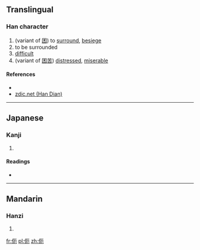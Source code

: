 ==Translingual==

===Han character===
{{Han char|rn=9|rad=人|as=04|sn=6|four=|canj=人一尸山 (OMSU)|ids=⿰[[亻]][[厄]]}}

# (variant of [[困]]) to [[surround]], [[besiege]]
# to be surrounded
# [[difficult]]
# (variant of [[困苦]]) [[distressed]], [[miserable]]

====References====
* {{Han ref|kx=0095.190|dkj=00434|dj=0202.030|hdz=10120.040|uh=4F0C|ud=20236}}
*[http://www.zdic.net/zd/zi/ZdicE4ZdicBCZdic8C.htm zdic.net (Han Dian)]

----

==Japanese==

===Kanji===
{{ja-kanji|grade=|rs=人04}}

# {{defn|lang=ja|sort=人04}}

====Readings====
* {{ja-readings|on=[[あい]] (ai), [[あ]] (a)|kun=[[くるしむ]] (kurushimu)}}

----

==Mandarin==

===Hanzi===
{{cmn-hanzi|pin=[[ài]] ([[ai4]])|wg=ai<sup>4</sup>}}

# {{defn|lang=cmn|sort=人04}}

[[fr:伌]]
[[pl:伌]]
[[zh:伌]]
